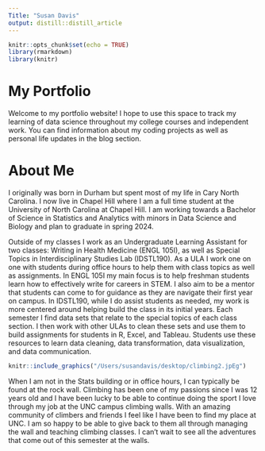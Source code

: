 ```yaml
---
Title: "Susan Davis"
output: distill::distill_article
---
```

```r
knitr::opts_chunk$set(echo = TRUE)
library(rmarkdown)
library(knitr)
```

# My Portfolio

  Welcome to my portfolio website! I hope to use this space to track my learning of data science throughout my college courses and independent work. You can find information about my coding projects as well as personal life updates in the blog section. 

# About Me

I originally was born in Durham but spent most of my life in Cary North Carolina. I now live in Chapel Hill where I am a full time student at the University of North Carolina at Chapel Hill. I am working towards a Bachelor of Science in Statistics and Analytics with minors in Data Science and Biology and plan to graduate in spring 2024.
  
  Outside of my classes I work as an Undergraduate Learning Assistant for two classes: Writing in Health Medicine (ENGL 105I), as well as Special Topics in Interdisciplinary Studies Lab (IDSTL190). As a ULA I work one on one with students during office hours to help them with class topics as well as assignments. In ENGL 105I my main focus is to help freshman students learn how to effectively write for careers in STEM. I also aim to be a mentor that students can come to for guidance as they are navigate their first year on campus. In IDSTL190, while I do assist students as needed, my work is more centered around helping build the class in its initial years. Each semester I find data sets that relate to the special topics of each class section. I then work with other ULAs to clean these sets and use them to build assignments for students in R, Excel, and Tableau. Students use these resources to learn data cleaning, data transformation, data visualization, and data communication. 
  
```r
knitr::include_graphics("/Users/susandavis/desktop/climbing2.jpEg")

```

When I am not in the Stats building or in office hours, I can typically be found at the rock wall. Climbing has been one of my passions since I was 12 years old and I have been lucky to be able to continue doing the sport I love through my job at the UNC campus climbing walls. With an amazing community of climbers and friends I feel like I have been to find my place at UNC. I am so happy to be able to give back to them all through managing the wall and teaching climbing classes. I can't wait to see all the adventures that come out of this semester at the walls. 
  
